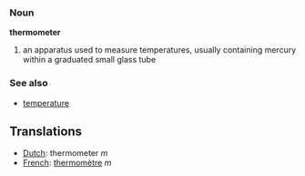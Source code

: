 ===Noun===
'''thermometer'''

# an apparatus used to measure temperatures, usually containing mercury within a graduated small glass tube

===See also===
*[[temperature]]

==Translations==
*[[Dutch]]: thermometer ''m''
*[[French]]: [[thermomètre]] ''m''